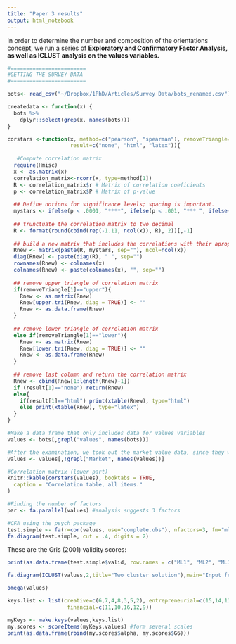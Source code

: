 ```yaml
---
title: "Paper 3 results"
output: html_notebook
---
```


In order to determine the number and composition of the orientations concept, we run a series of **Exploratory and Confirmatory Factor Analysis, as well as ICLUST analysis on the values variables.** 


```r

#========================
#GETTING THE SURVEY DATA 
#========================

bots<- read_csv("~/Dropbox/1PhD/Articles/Survey Data/bots_renamed.csv") 

createdata <- function(x) {
  bots %>%
    dplyr::select(grep(x, names(bots)))
}

corstars <-function(x, method=c("pearson", "spearman"), removeTriangle=c("upper", "lower"),
                    result=c("none", "html", "latex")){
 
   #Compute correlation matrix
  require(Hmisc)
  x <- as.matrix(x)
  correlation_matrix<-rcorr(x, type=method[1])
  R <- correlation_matrix$r # Matrix of correlation coeficients
  p <- correlation_matrix$P # Matrix of p-value 
  
  ## Define notions for significance levels; spacing is important.
  mystars <- ifelse(p < .0001, "****", ifelse(p < .001, "*** ", ifelse(p < .01, "**  ", ifelse(p < .05, "*   ", "    "))))
  
  ## trunctuate the correlation matrix to two decimal
  R <- format(round(cbind(rep(-1.11, ncol(x)), R), 2))[,-1]
  
  ## build a new matrix that includes the correlations with their apropriate stars
  Rnew <- matrix(paste(R, mystars, sep=""), ncol=ncol(x))
  diag(Rnew) <- paste(diag(R), " ", sep="")
  rownames(Rnew) <- colnames(x)
  colnames(Rnew) <- paste(colnames(x), "", sep="")
  
  ## remove upper triangle of correlation matrix
  if(removeTriangle[1]=="upper"){
    Rnew <- as.matrix(Rnew)
    Rnew[upper.tri(Rnew, diag = TRUE)] <- ""
    Rnew <- as.data.frame(Rnew)
  }
  
  ## remove lower triangle of correlation matrix
  else if(removeTriangle[1]=="lower"){
    Rnew <- as.matrix(Rnew)
    Rnew[lower.tri(Rnew, diag = TRUE)] <- ""
    Rnew <- as.data.frame(Rnew)
  }
  
  ## remove last column and return the correlation matrix
  Rnew <- cbind(Rnew[1:length(Rnew)-1])
  if (result[1]=="none") return(Rnew)
  else{
    if(result[1]=="html") print(xtable(Rnew), type="html")
    else print(xtable(Rnew), type="latex") 
  }
} 
```

```r
#Make a data frame that only includes data for values variables
values <- bots[,grepl("values", names(bots))]

#After the examination, we took out the market value data, since they were highly skewed. 
values <- values[,!grepl("Market", names(values))] 

#Correlation matrix (lower part)
knitr::kable(corstars(values), booktabs = TRUE, 
  caption = "Correlation table, all items."
)

```


```r
#Finding the number of factors
par <- fa.parallel(values) #analysis suggests 3 factors 
```

```r
#CFA using the psych package
test.simple <- fa(r=cor(values, use="complete.obs"), nfactors=3, fm="ml", rotate="oblimin")
fa.diagram(test.simple, cut = .4, digits = 2)
```


These are the Gris (2001) validity scores: 
```r
print(as.data.frame(test.simple$valid, row.names = c("ML1", "ML2", "ML3")))
```



```r
fa.diagram(ICLUST(values,2,title="Two cluster solution"),main="Input from ICLUST")
```


```r
omega(values)
```


```r
keys.list <- list(creative=c(6,7,4,8,3,5,2), entrepreneurial=c(15,14,13,1), 
                   financial=c(11,10,16,12,9))

myKeys <- make.keys(values,keys.list)
my.scores <- scoreItems(myKeys,values) #form several scales
print(as.data.frame(rbind(my.scores$alpha, my.scores$G6)))
```









